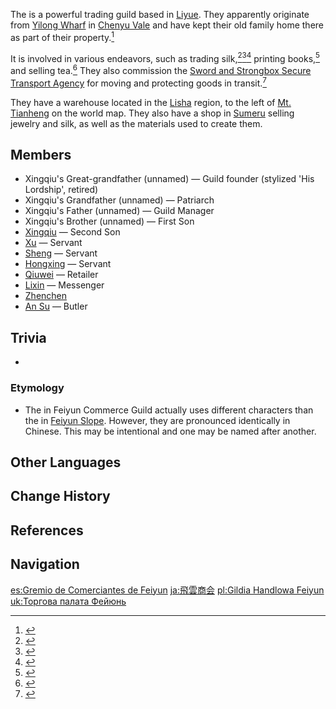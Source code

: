{{Terminology Infobox
|type         = Factions
|region       = Liyue
}}
The {{Lang|'''Feiyun Commerce Guild'''|zh=飞云商会|zh_rm=Fēiyún Shānghuì}} is a powerful trading guild based in [[Liyue]]. They apparently originate from [[Yilong Wharf]] in [[Chenyu Vale]] and have kept their old family home there as part of their property.<ref>{{Ref/Quest|Liyue Celebrates and Eight Adepts Face a Hidden Calamity}}</ref>

It is involved in various endeavors, such as trading silk,<ref>{{Ref/NPC|Xu}}</ref><ref>{{Ref/NPC|Ogura Mio}}</ref><ref>{{Ref/NPC|Ogura Yuu}}</ref> printing books,<ref>{{Ref/Quest|This Novel Is Amazing!}}</ref> and selling tea.<ref>{{Ref/Quest|Qiaoying of the Sacred Mountain}}</ref> They also commission the [[Sword and Strongbox Secure Transport Agency (Faction)|Sword and Strongbox Secure Transport Agency]] for moving and protecting goods in transit.<ref>{{Ref/VO|Gaming|About Xingqiu}}</ref>

They have a warehouse located in the [[Lisha]] region, to the left of [[Mt. Tianheng]] on the world map. They also have a shop in [[Sumeru]] selling jewelry and silk, as well as the materials used to create them.

==Members==
* Xingqiu's Great-grandfather (unnamed) &mdash; Guild founder (stylized 'His Lordship', retired)
* Xingqiu's Grandfather (unnamed) &mdash; Patriarch
* Xingqiu's Father (unnamed) &mdash; Guild Manager
* Xingqiu's Brother (unnamed) &mdash; First Son
* [[Xingqiu]] &mdash; Second Son
* [[Xu]] &mdash; Servant
* [[Sheng]] &mdash; Servant
* [[Hongxing]] &mdash; Servant
* [[Qiuwei]] &mdash; Retailer
* [[Lixin]] &mdash; Messenger
* [[Zhenchen]]
* [[An Su]] &mdash; Butler

==Trivia==
* {{Furnishing Mentions|name=The Feiyun Commerce Guild}}

===Etymology===
* The {{Lang|"Feiyun"|zh=飞云|zh_rm=Fēiyún|zh_tl=Flying Clouds}} in Feiyun Commerce Guild actually uses different characters than the {{Lang|"Feiyun"|zh=绯云|zh_rm=Fēiyún|zh_tl=Scarlet Clouds}} in [[Liyue Harbor#Feiyun Slope|Feiyun Slope]]. However, they are pronounced identically in Chinese. This may be intentional and one may be named after another.

==Other Languages==
{{Other Languages
|en      = Feiyun Commerce Guild
|zhs     = 飞云商会
|zhs_rm  = Fēiyún Shānghuì
|zht     = 飛雲商會
|zht_rm  = Fēiyún Shānghuì
|zh_tl   = Flying Cloud Commerce Guild
|ja      = 飛雲商会
|ja_rm   = Hi'un Shoukai
|ja_tl   = Flying Cloud Commerce Guild{{Sino|ja}}
|ko      = {{tt|비운|飛雲}} {{tt|상회|商會}}
|ko_rm   = Bi'un Sanghoe
|ko_tl   = Flying Cloud Company{{Sino|ko}}
|es      = Gremio de Comerciantes de Feiyun
|es_tl   = Feiyun Merchant Guild
|fr      = Guilde des marchands de Feiyun
|fr_tl   = Feiyun Merchants Guild
|ru      = Торговая гильдия «Фэйюнь»
|ru_tl   = Commerce Guild "Feiyun"
|th      = สมาคมการค้า Feiyun
|th_rm   = Samakhom kan kha
|th_tl   = Feiyun Commerce Guild
|vi      = {{tt|Thương Hội|商會}} {{tt|Phi Vân|飛雲}}
|vi_tl   = Flying Cloud Commerce Guild{{Sino|vi|part=1}}
|de      = Händlergilde Feiyun
|de_tl   = Merchants Guild Feiyun
|id      = Feiyun Commerce Guild
|pt      = Guilda de Comerciantes de Feiyun
|tr      = Feiyun Ticaret Loncası
|tr_tl   = 
|it      = Gilda dei commercianti di Feiyun
|it_tl   = 
}}

==Change History==
{{Change History|introduced=1.0}}

==References==
{{Reflist}}

==Navigation==
{{Faction Navbox}}

[[Category:Feiyun Commerce Guild| ]]

[[es:Gremio de Comerciantes de Feiyun]]
[[ja:飛雲商会]]
[[pl:Gildia Handlowa Feiyun]]
[[uk:Торгова палата Фейюнь]]